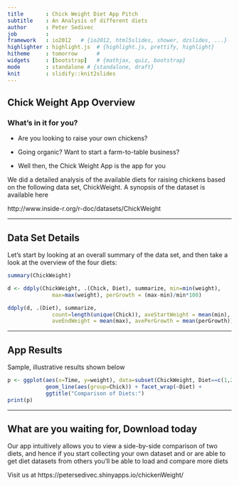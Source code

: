 ```yaml
---
title       : Chick Weight Diet App Pitch
subtitle    : An Analysis of different diets
author      : Peter Sedivec
job         : 
framework   : io2012   # {io2012, html5slides, shower, dzslides, ...}
highlighter : highlight.js  # {highlight.js, prettify, highlight}
hitheme     : tomorrow      # 
widgets     : [bootstrap]   # {mathjax, quiz, bootstrap}
mode        : standalone # {standalone, draft}
knit        : slidify::knit2slides
---
```


## Chick Weight App Overview

### What's in it for you? 

* Are you looking to raise your own chickens?

* Going organic?  Want to start a farm-to-table business?

* Well then, the Chick Weight App is the app for you

We did a detailed analysis of the available diets for raising chickens based on 
the following data set, ChickWeight. A synopsis of the dataset is available here

http://www.inside-r.org/r-doc/datasets/ChickWeight

--- 

## Data Set Details

Let's start by looking at an overall summary of the data set, and then take a 
look at the overview of the four diets:
```r
summary(ChickWeight)

d <- ddply(ChickWeight, .(Chick, Diet), summarize, min=min(weight), 
              max=max(weight), perGrowth = (max-min)/min*100)

ddply(d, .(Diet), summarize, 
              count=length(unique(Chick)), aveStartWeight = mean(min),
              aveEndWeight = mean(max), avePerGrowth = mean(perGrowth))
```

---

## App Results
Sample, illustrative results shown below

```r

p <- ggplot(aes(x=Time, y=weight), data=subset(ChickWeight, Diet==c(1,2))) + 
            geom_line(aes(group=Chick)) + facet_wrap(~Diet) + 
            ggtitle("Comparison of Diets:")
print(p)

```

---

## What are you waiting for, Download today

Our app intuitively allows you to view a side-by-side comparison of two diets, 
and hence if you start collecting your own dataset and or are able to get diet
datasets from others you'll be able to load and compare more diets

Visit us at  https://petersedivec.shinyapps.io/chickenWeight/
